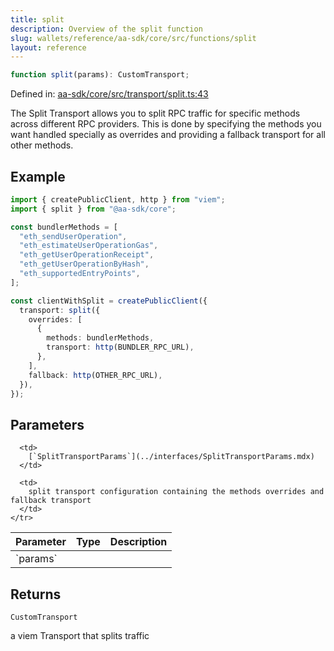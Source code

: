 ```yaml
---
title: split
description: Overview of the split function
slug: wallets/reference/aa-sdk/core/src/functions/split
layout: reference
---
```


```ts
function split(params): CustomTransport;
```

Defined in: [aa-sdk/core/src/transport/split.ts:43](https://github.com/alchemyplatform/aa-sdk/blob/e3c1a23e6e03f44bf2db3afddb97a91b175cba58/aa-sdk/core/src/transport/split.ts#L43)

The Split Transport allows you to split RPC traffic for specific methods across
different RPC providers. This is done by specifying the methods you want handled
specially as overrides and providing a fallback transport for all other methods.

## Example

```ts
import { createPublicClient, http } from "viem";
import { split } from "@aa-sdk/core";

const bundlerMethods = [
  "eth_sendUserOperation",
  "eth_estimateUserOperationGas",
  "eth_getUserOperationReceipt",
  "eth_getUserOperationByHash",
  "eth_supportedEntryPoints",
];

const clientWithSplit = createPublicClient({
  transport: split({
    overrides: [
      {
        methods: bundlerMethods,
        transport: http(BUNDLER_RPC_URL),
      },
    ],
    fallback: http(OTHER_RPC_URL),
  }),
});
```

## Parameters

<table>
  <thead>
    <tr>
      <th align="left">Parameter</th>
      <th align="left">Type</th>
      <th align="left">Description</th>
    </tr>
  </thead>

  <tbody>
    <tr>
      <td>
        `params`
      </td>

      <td>
        [`SplitTransportParams`](../interfaces/SplitTransportParams.mdx)
      </td>

      <td>
        split transport configuration containing the methods overrides and fallback transport
      </td>
    </tr>

  </tbody>
</table>

## Returns

`CustomTransport`

a viem Transport that splits traffic
